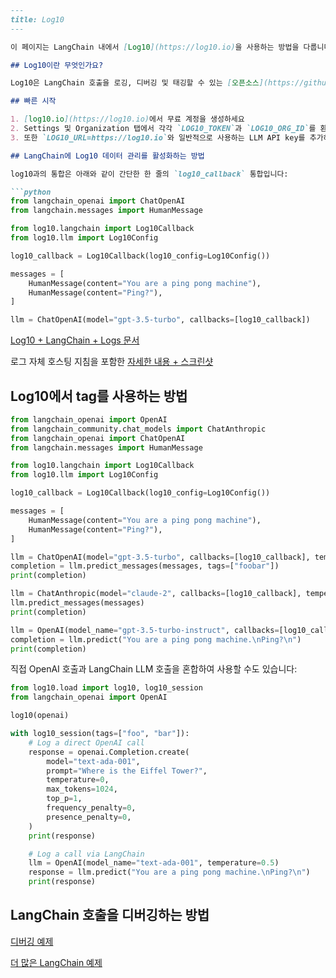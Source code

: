 ```markdown
---
title: Log10
---

이 페이지는 LangChain 내에서 [Log10](https://log10.io)을 사용하는 방법을 다룹니다.

## Log10이란 무엇인가요?

Log10은 LangChain 호출을 로깅, 디버깅 및 태깅할 수 있는 [오픈소스](https://github.com/log10-io/log10) proxiless LLM 데이터 관리 및 애플리케이션 개발 플랫폼입니다.

## 빠른 시작

1. [log10.io](https://log10.io)에서 무료 계정을 생성하세요
2. Settings 및 Organization 탭에서 각각 `LOG10_TOKEN`과 `LOG10_ORG_ID`를 환경 변수로 추가하세요.
3. 또한 `LOG10_URL=https://log10.io`와 일반적으로 사용하는 LLM API key를 추가하세요: 예를 들어 `OPENAI_API_KEY` 또는 `ANTHROPIC_API_KEY`를 환경에 추가합니다

## LangChain에 Log10 데이터 관리를 활성화하는 방법

log10과의 통합은 아래와 같이 간단한 한 줄의 `log10_callback` 통합입니다:

```python
from langchain_openai import ChatOpenAI
from langchain.messages import HumanMessage

from log10.langchain import Log10Callback
from log10.llm import Log10Config

log10_callback = Log10Callback(log10_config=Log10Config())

messages = [
    HumanMessage(content="You are a ping pong machine"),
    HumanMessage(content="Ping?"),
]

llm = ChatOpenAI(model="gpt-3.5-turbo", callbacks=[log10_callback])
```

[Log10 + LangChain + Logs 문서](https://github.com/log10-io/log10/blob/main/logging.md#langchain-logger)

로그 자체 호스팅 지침을 포함한 [자세한 내용 + 스크린샷](https://log10.io/docs/observability/logs)

## Log10에서 tag를 사용하는 방법

```python
from langchain_openai import OpenAI
from langchain_community.chat_models import ChatAnthropic
from langchain_openai import ChatOpenAI
from langchain.messages import HumanMessage

from log10.langchain import Log10Callback
from log10.llm import Log10Config

log10_callback = Log10Callback(log10_config=Log10Config())

messages = [
    HumanMessage(content="You are a ping pong machine"),
    HumanMessage(content="Ping?"),
]

llm = ChatOpenAI(model="gpt-3.5-turbo", callbacks=[log10_callback], temperature=0.5, tags=["test"])
completion = llm.predict_messages(messages, tags=["foobar"])
print(completion)

llm = ChatAnthropic(model="claude-2", callbacks=[log10_callback], temperature=0.7, tags=["baz"])
llm.predict_messages(messages)
print(completion)

llm = OpenAI(model_name="gpt-3.5-turbo-instruct", callbacks=[log10_callback], temperature=0.5)
completion = llm.predict("You are a ping pong machine.\nPing?\n")
print(completion)
```

직접 OpenAI 호출과 LangChain LLM 호출을 혼합하여 사용할 수도 있습니다:

```python
from log10.load import log10, log10_session
from langchain_openai import OpenAI

log10(openai)

with log10_session(tags=["foo", "bar"]):
    # Log a direct OpenAI call
    response = openai.Completion.create(
        model="text-ada-001",
        prompt="Where is the Eiffel Tower?",
        temperature=0,
        max_tokens=1024,
        top_p=1,
        frequency_penalty=0,
        presence_penalty=0,
    )
    print(response)

    # Log a call via LangChain
    llm = OpenAI(model_name="text-ada-001", temperature=0.5)
    response = llm.predict("You are a ping pong machine.\nPing?\n")
    print(response)
```

## LangChain 호출을 디버깅하는 방법

[디버깅 예제](https://log10.io/docs/observability/prompt_chain_debugging)

[더 많은 LangChain 예제](https://github.com/log10-io/log10/tree/main/examples#langchain)
```